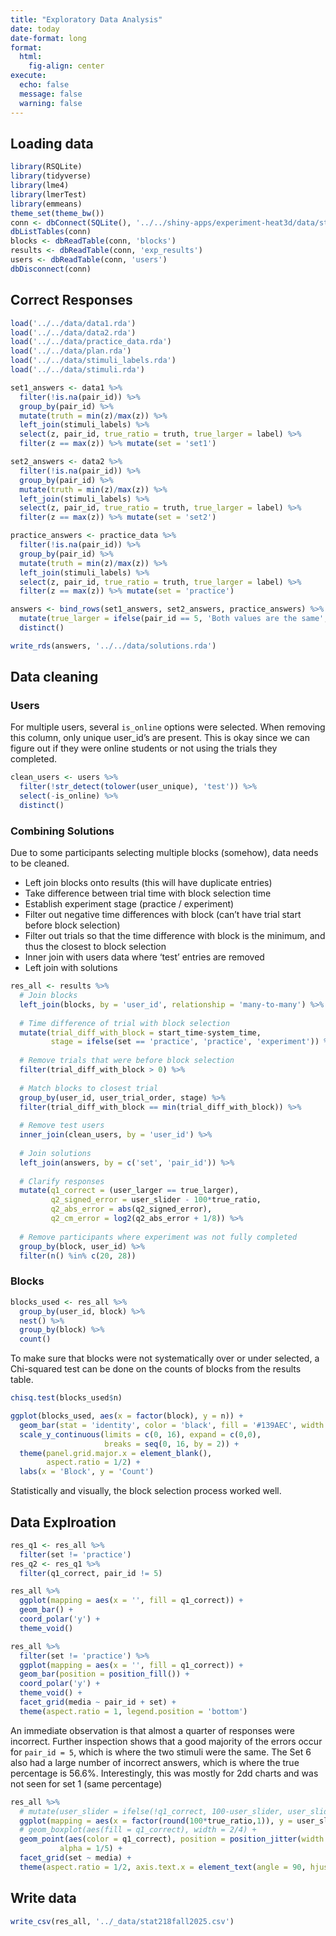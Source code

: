 ```yaml
---
title: "Exploratory Data Analysis"
date: today
date-format: long
format: 
  html:
    fig-align: center
execute: 
  echo: false
  message: false
  warning: false
---
```


## Loading data

```r
library(RSQLite)
library(tidyverse)
library(lme4)
library(lmerTest)
library(emmeans)
theme_set(theme_bw())
conn <- dbConnect(SQLite(), '../../shiny-apps/experiment-heat3d/data/stat218-summer2025.db')
dbListTables(conn)
blocks <- dbReadTable(conn, 'blocks')
results <- dbReadTable(conn, 'exp_results')
users <- dbReadTable(conn, 'users')
dbDisconnect(conn)
```

## Correct Responses

```r
load('../../data/data1.rda')
load('../../data/data2.rda')
load('../../data/practice_data.rda')
load('../../data/plan.rda')
load('../../data/stimuli_labels.rda')
load('../../data/stimuli.rda')

set1_answers <- data1 %>% 
  filter(!is.na(pair_id)) %>% 
  group_by(pair_id) %>% 
  mutate(truth = min(z)/max(z)) %>% 
  left_join(stimuli_labels) %>% 
  select(z, pair_id, true_ratio = truth, true_larger = label) %>% 
  filter(z == max(z)) %>% mutate(set = 'set1')

set2_answers <- data2 %>% 
  filter(!is.na(pair_id)) %>% 
  group_by(pair_id) %>% 
  mutate(truth = min(z)/max(z)) %>% 
  left_join(stimuli_labels) %>% 
  select(z, pair_id, true_ratio = truth, true_larger = label) %>% 
  filter(z == max(z)) %>% mutate(set = 'set2')

practice_answers <- practice_data %>% 
  filter(!is.na(pair_id)) %>% 
  group_by(pair_id) %>% 
  mutate(truth = min(z)/max(z)) %>% 
  left_join(stimuli_labels) %>% 
  select(z, pair_id, true_ratio = truth, true_larger = label) %>% 
  filter(z == max(z)) %>% mutate(set = 'practice')

answers <- bind_rows(set1_answers, set2_answers, practice_answers) %>% 
  mutate(true_larger = ifelse(pair_id == 5, 'Both values are the same', true_larger)) %>% 
  distinct()

write_rds(answers, '../../data/solutions.rda')
```



## Data cleaning

### Users

For multiple users, several `is_online` options were selected. When removing this column, only unique user_id's are present. This is okay since we can figure out if they were online students or not using the trials they completed.

```r
clean_users <- users %>% 
  filter(!str_detect(tolower(user_unique), 'test')) %>% 
  select(-is_online) %>% 
  distinct()
```

### Combining Solutions

Due to some participants selecting multiple blocks (somehow), data needs to be cleaned. 

- Left join blocks onto results (this will have duplicate entries)
- Take difference between trial time with block selection time
- Establish experiment stage (practice / experiment)
- Filter out negative time differences with block (can't have trial start before block selection)
- Filter out trials so that the time difference with block is the minimum, and thus the closest to block selection
- Inner join with users data where 'test' entries are removed
- Left join with solutions

```r
res_all <- results %>% 
  # Join blocks
  left_join(blocks, by = 'user_id', relationship = 'many-to-many') %>% 
  
  # Time difference of trial with block selection
  mutate(trial_diff_with_block = start_time-system_time,
         stage = ifelse(set == 'practice', 'practice', 'experiment')) %>% 
  
  # Remove trials that were before block selection
  filter(trial_diff_with_block > 0) %>% 
  
  # Match blocks to closest trial
  group_by(user_id, user_trial_order, stage) %>% 
  filter(trial_diff_with_block == min(trial_diff_with_block)) %>% 
  
  # Remove test users
  inner_join(clean_users, by = 'user_id') %>% 
  
  # Join solutions
  left_join(answers, by = c('set', 'pair_id')) %>% 
  
  # Clarify responses
  mutate(q1_correct = (user_larger == true_larger),
         q2_signed_error = user_slider - 100*true_ratio,
         q2_abs_error = abs(q2_signed_error),
         q2_cm_error = log2(q2_abs_error + 1/8)) %>% 
  
  # Remove participants where experiment was not fully completed 
  group_by(block, user_id) %>% 
  filter(n() %in% c(20, 28))
```


### Blocks

```r
blocks_used <- res_all %>% 
  group_by(user_id, block) %>% 
  nest() %>% 
  group_by(block) %>% 
  count() 
```

To make sure that blocks were not systematically over or under selected, a Chi-squared test can be done on the counts of blocks from the results table.

```r
chisq.test(blocks_used$n)
```



```r
ggplot(blocks_used, aes(x = factor(block), y = n)) + 
  geom_bar(stat = 'identity', color = 'black', fill = '#139AEC', width = 1) + 
  scale_y_continuous(limits = c(0, 16), expand = c(0,0),
                     breaks = seq(0, 16, by = 2)) + 
  theme(panel.grid.major.x = element_blank(),
        aspect.ratio = 1/2) + 
  labs(x = 'Block', y = 'Count')
```

Statistically and visually, the block selection process worked well.

## Data Explroation

```r
res_q1 <- res_all %>% 
  filter(set != 'practice')
res_q2 <- res_q1 %>% 
  filter(q1_correct, pair_id != 5)
```


```r
res_all %>% 
  ggplot(mapping = aes(x = '', fill = q1_correct)) + 
  geom_bar() + 
  coord_polar('y') + 
  theme_void()
```

```r
res_all %>% 
  filter(set != 'practice') %>%
  ggplot(mapping = aes(x = '', fill = q1_correct)) + 
  geom_bar(position = position_fill()) + 
  coord_polar('y') +
  theme_void() + 
  facet_grid(media ~ pair_id + set) + 
  theme(aspect.ratio = 1, legend.position = 'bottom')
```

An immediate observation is that almost a quarter of responses were incorrect. Further inspection shows that a good majority of the errors occur for `pair_id = 5`, which is where the two stimuli were the same. The Set 6 also had a large number of incorrect answers, which is where the true percentage is 56.6%. Interestingly, this was mostly for 2dd charts and was not seen for set 1 (same percentage)

```r
res_all %>% 
  # mutate(user_slider = ifelse(!q1_correct, 100-user_slider, user_slider)) %>% 
  ggplot(mapping = aes(x = factor(round(100*true_ratio,1)), y = user_slider)) + 
  # geom_boxplot(aes(fill = q1_correct), width = 2/4) +
  geom_point(aes(color = q1_correct), position = position_jitter(width = 1/10, height = 0),
           alpha = 1/5) +
  facet_grid(set ~ media) + 
  theme(aspect.ratio = 1/2, axis.text.x = element_text(angle = 90, hjust = 1))

```


## Write data

```r
write_csv(res_all, '../_data/stat218fall2025.csv')
```



